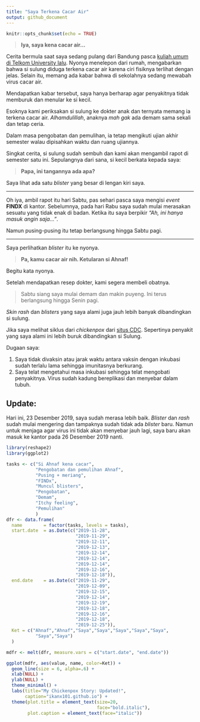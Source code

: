 ```yaml
---
title: "Saya Terkena Cacar Air"
output: github_document
---
```


```r
knitr::opts_chunk$set(echo = TRUE)
```
> __Iya, saya kena cacar air...__

Cerita bermula saat saya sedang pulang dari Bandung pasca [kuliah umum di Telkom University lalu](https://ikanx101.github.io/blog/kuliah-umum-tel-u/). Nyonya menelepon dari rumah, mengabarkan bahwa si sulung diduga terkena cacar air karena ciri fisiknya terlihat dengan jelas. Selain itu, memang ada kabar bahwa di sekolahnya sedang mewabah virus cacar air.

Mendapatkan kabar tersebut, saya hanya berharap agar penyakitnya tidak memburuk dan menular ke si kecil.

Esoknya kami periksakan si sulung ke dokter anak dan ternyata memang ia terkena cacar air. _Alhamdulillah_, anaknya _mah gak_ ada demam sama sekali dan tetap ceria.

Dalam masa pengobatan dan pemulihan, ia tetap mengikuti ujian akhir semester walau dipisahkan waktu dan ruang ujiannya.

Singkat cerita, si sulung sudah sembuh dan kami akan mengambil rapot di semester satu ini. Sepulangnya dari sana, si kecil berkata kepada saya:

> __Papa, ini tangannya ada apa?__

Saya lihat ada satu _blister_ yang besar di lengan kiri saya. 

____
Oh iya, ambil rapot itu hari Sabtu, pas sehari pasca saya mengisi _event_ __FINDX__ di kantor. Sebelumnya, pada hari Rabu saya sudah mulai merasakan sesuatu yang tidak enak di badan. Ketika itu saya berpikir _"Ah, ini hanya masuk angin saja..."_. 

Namun pusing-pusing itu tetap berlangsung hingga Sabtu pagi.

____

Saya perlihatkan _blister_ itu ke nyonya.

> __Pa, kamu cacar air nih. Ketularan si Ahnaf!__

Begitu kata nyonya.

Setelah mendapatkan resep dokter, kami segera membeli obatnya.

> Sabtu siang saya mulai demam dan makin puyeng. Ini terus berlangsung hingga Senin pagi.

_Skin rash_ dan _blisters_ yang saya alami juga jauh lebih banyak dibandingkan si sulung.

Jika saya melihat siklus dari _chickenpox_ dari [situs CDC](https://www.cdc.gov/chickenpox/hcp/index.html). Sepertinya penyakit yang saya alami ini lebih buruk dibandingkan si Sulung.

Dugaan saya:

1. Saya tidak divaksin atau jarak waktu antara vaksin dengan inkubasi sudah terlalu lama sehingga imunitasnya berkurang.
2. Saya telat mengetahui masa inkubasi sehingga telat mengobati penyakitnya. Virus sudah kadung bereplikasi dan menyebar dalam tubuh.

## Update:

Hari ini, 23 Desember 2019, saya sudah merasa lebih baik. _Blister_ dan _rash_ sudah mulai mengering dan tampaknya sudah tidak ada _blister_ baru. Namun untuk menjaga agar virus ini tidak akan menyebar jauh lagi, saya baru akan masuk ke kantor pada 26 Desember 2019 nanti.

```r
library(reshape2)
library(ggplot2)

tasks <- c("Si Ahnaf kena cacar", 
           "Pengobatan dan pemulihan Ahnaf", 
           "Pusing + meriang",
           "FINDx",
           "Muncul blisters",
           "Pengobatan",
           "Demam",
           "Itchy feeling",
           "Pemulihan"
           )
dfr <- data.frame(
  name        = factor(tasks, levels = tasks),
  start.date  = as.Date(c("2019-11-28", 
                          "2019-11-29",
                          "2019-12-11",
                          "2019-12-13",
                          "2019-12-14",
                          "2019-12-14",
                          "2019-12-14",
                          "2019-12-16",
                          "2019-12-18")),
  end.date    = as.Date(c("2019-11-29", 
                          "2019-12-09",
                          "2019-12-15",
                          "2019-12-14",
                          "2019-12-19",
                          "2019-12-18",
                          "2019-12-16",
                          "2019-12-18",
                          "2019-12-25")),
  Ket = c("Ahnaf","Ahnaf","Saya","Saya","Saya","Saya","Saya",
           "Saya","Saya")
  )

mdfr <- melt(dfr, measure.vars = c("start.date", "end.date"))

ggplot(mdfr, aes(value, name, color=Ket)) + 
  geom_line(size = 6, alpha=.6) +
  xlab(NULL) + 
  ylab(NULL) +
  theme_minimal() +
  labs(title="My Chickenpox Story: Updated!",
       caption="ikanx101.github.io") +
  theme(plot.title = element_text(size=20,
                                  face="bold.italic"),
        plot.caption = element_text(face="italic"))
```